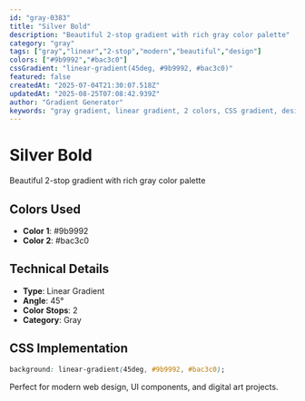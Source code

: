 ```yaml
---
id: "gray-0383"
title: "Silver Bold"
description: "Beautiful 2-stop gradient with rich gray color palette"
category: "gray"
tags: ["gray","linear","2-stop","modern","beautiful","design"]
colors: ["#9b9992","#bac3c0"]
cssGradient: "linear-gradient(45deg, #9b9992, #bac3c0)"
featured: false
createdAt: "2025-07-04T21:30:07.518Z"
updatedAt: "2025-08-25T07:08:42.939Z"
author: "Gradient Generator"
keywords: "gray gradient, linear gradient, 2 colors, CSS gradient, design, #9b9992, #bac3c0"
---
```


# Silver Bold

Beautiful 2-stop gradient with rich gray color palette

## Colors Used
- **Color 1**: #9b9992
- **Color 2**: #bac3c0

## Technical Details
- **Type**: Linear Gradient
- **Angle**: 45°
- **Color Stops**: 2
- **Category**: Gray

## CSS Implementation
```css
background: linear-gradient(45deg, #9b9992, #bac3c0);
```

Perfect for modern web design, UI components, and digital art projects.

